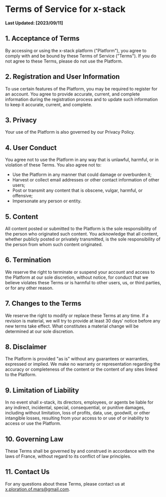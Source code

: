 # **Terms of Service for x-stack**

**Last Updated: [2023/09/11]**

## **1. Acceptance of Terms**

By accessing or using the x-stack platform ("Platform"), you agree to comply with and be bound by these Terms of Service ("Terms"). If you do not agree to these Terms, please do not use the Platform.

## **2. Registration and User Information**

To use certain features of the Platform, you may be required to register for an account. You agree to provide accurate, current, and complete information during the registration process and to update such information to keep it accurate, current, and complete.

## **3. Privacy**

Your use of the Platform is also governed by our Privacy Policy.

## **4. User Conduct**

You agree not to use the Platform in any way that is unlawful, harmful, or in violation of these Terms. You also agree not to:

- Use the Platform in any manner that could damage or overburden it;
- Harvest or collect email addresses or other contact information of other users;
- Post or transmit any content that is obscene, vulgar, harmful, or offensive;
- Impersonate any person or entity.

## **5. Content**

All content posted or submitted to the Platform is the sole responsibility of the person who originated such content. You acknowledge that all content, whether publicly posted or privately transmitted, is the sole responsibility of the person from whom such content originated.

## **6. Termination**

We reserve the right to terminate or suspend your account and access to the Platform at our sole discretion, without notice, for conduct that we believe violates these Terms or is harmful to other users, us, or third parties, or for any other reason.

## **7. Changes to the Terms**

We reserve the right to modify or replace these Terms at any time. If a revision is material, we will try to provide at least 30 days' notice before any new terms take effect. What constitutes a material change will be determined at our sole discretion.

## **8. Disclaimer**

The Platform is provided "as is" without any guarantees or warranties, expressed or implied. We make no warranty or representation regarding the accuracy or completeness of the content or the content of any sites linked to the Platform.

## **9. Limitation of Liability**

In no event shall x-stack, its directors, employees, or agents be liable for any indirect, incidental, special, consequential, or punitive damages, including without limitation, loss of profits, data, use, goodwill, or other intangible losses, resulting from your access to or use of or inability to access or use the Platform.

## **10. Governing Law**

These Terms shall be governed by and construed in accordance with the laws of France, without regard to its conflict of law principles.

## **11. Contact Us**

For any questions about these Terms, please contact us at x.ploration.of.mars@gmail.com.
